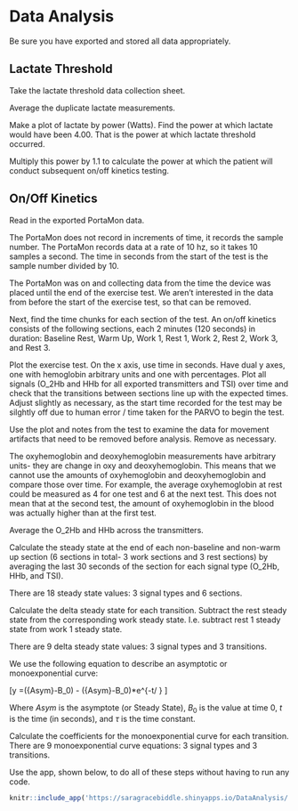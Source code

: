 # Data Analysis {#analysis}

Be sure you have exported and stored all data appropriately. 

## Lactate Threshold {#analysis-LT}

Take the lactate threshold data collection sheet. 

Average the duplicate lactate measurements.

Make a plot of lactate by power (Watts). Find the power at which lactate would have been 4.00. That is the power at which lactate threshold occurred. 

Multiply this power by 1.1 to calculate the power at which the patient will conduct subsequent on/off kinetics testing.

## On/Off Kinetics {#analysis-onoff}

Read in the exported PortaMon data. 

The PortaMon does not record in increments of time, it records the sample number. The PortaMon records data at a rate of 10 hz, so it takes 10 samples a second. The time in seconds from the start of the test is the sample number divided by 10. 

The PortaMon was on and collecting data from the time the device was placed until the end of the exercise test. We aren't interested in the data from before the start of the exercise test, so that can be removed.

Next, find the time chunks for each section of the test. An on/off kinetics consists of the following sections, each 2 minutes (120 seconds) in duration: Baseline Rest, Warm Up, Work 1, Rest 1, Work 2, Rest 2, Work 3, and Rest 3. 

Plot the exercise test. On the x axis, use time in seconds. Have dual y axes, one with hemoglobin arbitrary units and one with percentages. Plot all signals (O_2Hb and HHb for all exported transmitters and TSI) over time and check that the transitions between sections line up with the expected times. Adjust slightly as necessary, as the start time recorded for the test may be silghtly off due to human error / time taken for the PARVO to begin the test. 

Use the plot and notes from the test to examine the data for movement artifacts that need to be removed before analysis. Remove as necessary.

The oxyhemoglobin and deoxyhemoglobin measurements have arbitrary units- they are change in oxy and deoxyhemoglobin. This means that we cannot use the amounts of oxyhemoglobin and deoxyhemoglobin and compare those over time. For example, the average oxyhemoglobin at rest could be measured as 4 for one test and 6 at the next test. This does not mean that at the second test, the amount of oxyhemoglobin in the blood was actually higher than at the first test. 

Average the O_2Hb and HHb across the transmitters. 

Calculate the steady state at the end of each non-baseline and non-warm up section (6 sections in total- 3 work sections and 3 rest sections) by averaging the last 30 seconds of the section for each signal type (O_2Hb, HHb, and TSI). 

There are 18 steady state values: 3 signal types and 6 sections.

Calculate the delta steady state for each transition.
Subtract the rest steady state from the corresponding work steady state. I.e. subtract rest 1 steady state from work 1 steady state.

There are 9 delta steady state values: 3 signal types and 3 transitions.

We use the following equation to describe an asymptotic or monoexponential curve: 

\[y =({Asym}-B_0) - ({Asym}-B_0)*e^{-t/ \tau} \]

Where ${Asym}$ is the asymptote (or Steady State), $B_0$ is the value at time 0, $t$ is the time (in seconds), and $\tau$ is the time constant. 


Calculate the coefficients for the monoexponential curve for each transition. There are 9 monoexponential curve equations: 3 signal types and 3 transitions. 

Use the app, shown below, to do all of these steps without having to run any code.

```{r, eval = F}
knitr::include_app('https://saragracebiddle.shinyapps.io/DataAnalysis/')
```
